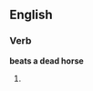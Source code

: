 ==English==

===Verb===
'''beats a dead horse'''

# {{third-person singular of|[[beat a dead horse]]}}